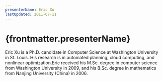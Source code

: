 ```yaml
---
presenterName: Eric Xu
lastUpdated: 2011-07-11
---
```


# {frontmatter.presenterName}
Eric Xu is a Ph.D.
candidate in Computer Science at Washington University in St.
Louis. His research is in automated planning, cloud computing, and
nonlinear optimization.Eric received his M.Sc.
degree in computer science from Washington University in 2009, and
his B.Sc. degree in mathematics from Nanjing University (China) in
2006.
